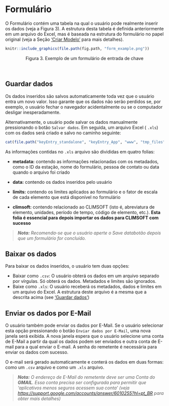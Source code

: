 <a name="keyEntry"></a>

# Formulário

O Formulário contém uma tabela na qual o usuário pode realmente inserir os dados (veja a Figura 3). A estrutura desta tabela é definida anteriormente em um arquivo do Excel, mas é baseada na estrutura do formulário no papel original (veja a Seção ['Criar Modelo'](#create_new_template)  para mais detalhes).

```r
knitr::include_graphics(file.path(fig.path, "form_example.png"))
```
<center>Figura 3. Exemplo de um formulário de entrada de chave</center><br>

<a name="save_data"></a>

## Guardar dados
Os dados inseridos são salvos automaticamente toda vez que o usuário entra um novo valor. Isso garante que os dados não serão perdidos se, por exemplo, o usuário fechar o navegador acidentalmente ou se o computador desligar inesperadamente.

Alternativamente, o usuário pode salvar os dados manualmente pressionando o botão `Salvar dados`. Em seguida, um arquivo Excel (  `.xls`) com os dados será criado e salvo no caminho seguinte:

```r
cat(file.path("keyEntry_standalone", "keyEntry_App", "www", "tmp_files"))
```

As informações contidas no `.xls` arquivo são divididas em quatro folias:

* **metadata:** contendo as informações relacionadas com os metadados, como o ID da estação, nome do formulário, pessoa de contato ou data quando o arquivo foi criado

* **data:** contendo os dados inseridos pelo usuário

* **limits:** contendo os limites aplicados ao formulário e o fator de escala de cada elemento que está disponível no formulário
* **climsoft:** contendo relacionado ao CLIMSOFT (isto é, abreviatura de elemento, unidades, período de tempo, código de elemento, etc.). **Esta folia é essencial para depois importar os dados para CLIMSOFT com sucesso**

> _**Nota:** Recomenda-se que o usuário aperte o Save databotão depois que um formulário for concluído._

## Baixar os dados

Para baixar os dados inseridos, o usuário tem duas opções:

* Baixar como `.csv`: O usuário obterá os dados em um arquivo separado por vírgulas. Só obterá os dados. Metadados e limites são ignorados. 
* Baixe como `.xls`: O usuário receberá os metadados, dados e limites em um arquivo do Excel. A estrutura deste arquivo é a mesma que a descrita acima (see ['Guardar dados'](#save_data))

## Enviar os dados por E-Mail

O usuário também pode enviar os dados por E-Mail. Se o usuário selecionar esta opção pressionando o botão `Enviar dados por E-Mail`, uma nova janela será exibida. A nova janela espera que o usuário selecione uma conta de E-Mail a partir da qual os dados podem ser enviados e outra conta de E-mail para a qual enviar o E-mail. A senha do remetente é necessária para enviar os dados com sucesso.

O e-mail será gerado automaticamente e conterá os dados em duas formas: como um `.csv` arquivo e como um `.xls` arquivo.

> _**Nota:**  O endereço de E-Mail do remetente deve ser uma Conta  do **GMAIL**. Essa conta precisa ser configurada para permitir que  'aplicativos menos seguros acessem sua conta' (veja <https://support.google.com/accounts/answer/6010255?hl=pt_BR> para obter mais detalhes)_
